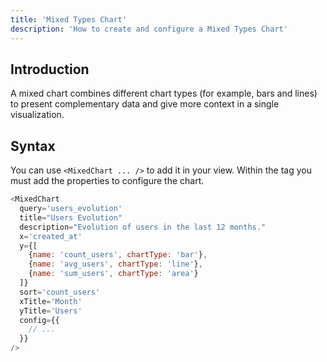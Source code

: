 ```yaml
---
title: 'Mixed Types Chart'
description: 'How to create and configure a Mixed Types Chart'
---
```


## Introduction
A mixed chart combines different chart types (for example, bars and lines) to present complementary data and give more context in a single visualization.

## Syntax
You can use `<MixedChart ... />` to add it in your view. Within the tag you must add the properties to configure the chart.

``` js
<MixedChart
  query='users_evolution'
  title="Users Evolution"
  description="Evolution of users in the last 12 months."
  x='created_at'
  y={[
    {name: 'count_users', chartType: 'bar'},
    {name: 'avg_users', chartType: 'line'},
    {name: 'sum_users', chartType: 'area'}
  ]}
  sort='count_users'
  xTitle='Month'
  yTitle='Users'
  config={{
    // ...
  }}
/>
```

<CommonChartsDocs />
